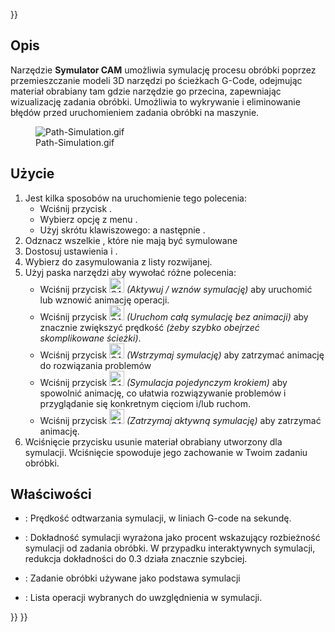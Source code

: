 <languages/>
{{UnfinishedDocu{{#translation:}}}}

{{Docnav/pl
|[[CAM_Inspect/pl|Sprawdź ścieżkę narzędzia]]
|[[CAM_SimulatorGL/pl|SymulatorGL]]
|[[CAM_Workbench/pl|środowisko pracy CAM]]
|IconL=CAM_Inspect.svg
|IconR=CAM_SimulatorGL.svg
|IconC=Workbench_CAM.svg
}}

{{GuiCommand/pl
|Name=CAM Simulator
|Name/pl=CAM: Symulator
|MenuLocation=CAM → Symulator CAM
|Workbenches=[[CAM_Workbench/pl|CAM]]
|Shortcut={{KEY|P}} {{KEY|M}}
|SeeAlso=[[CAM_Inspect/pl|Sprawdź ścieżkę narzędzia]]
}}

<span id="Description"></span>
==Opis==

Narzędzie '''Symulator CAM''' umożliwia symulację procesu obróbki poprzez przemieszczanie modeli 3D narzędzi po ścieżkach G-Code, odejmując materiał obrabiany tam gdzie narzędzie go przecina, zapewniając wizualizację zadania obróbki. Umożliwia to wykrywanie i eliminowanie błędów przed uruchomieniem zadania obróbki na maszynie.

[[File:Path-Simulation.gif]]

<span id="Usage"></span>
==Użycie==

# Jest kilka sposobów na uruchomienie tego polecenia:
#* Wciśnij przycisk {{Button|[[Image:CAM_Simulator.svg|16px]] '''Symulator CAM'''}}.
#* Wybierz opcję z menu {{MenuCommand|CAM → [[Image:CAM_Simulator.svg|16px]] Symulator CAM}}.
#* Użyj skrótu klawiszowego: {{KEY|P}} a następnie {{KEY|M}}.
# Odznacz wszelkie {{MenuCommand|Operacje}}, które nie mają być symulowane
# Dostosuj ustawienia {{MenuCommand|Prędkość}} i {{MenuCommand|Dokładność}}.
# Wybierz {{MenuCommand|Zadanie}} do zasymulowania z listy rozwijanej.
# Użyj paska narzędzi {{MenuCommand|Symulator CAM}} aby wywołać różne polecenia: 
#* Wciśnij przycisk [[Image:CAM_BPlay.svg|24px]] ''(Aktywuj / wznów symulację)'' aby uruchomić lub wznowić animację operacji.
#* Wciśnij przycisk [[Image:CAM_BFastForward.svg|24px]] ''(Uruchom całą symulację bez animacji)'' aby znacznie zwiększyć prędkość ''(żeby szybko obejrzeć skomplikowane ścieżki)''.
#* Wciśnij przycisk [[Image:CAM_BPause.svg|24px]] ''(Wstrzymaj symulację)'' aby zatrzymać animację do rozwiązania problemów
#* Wciśnij przycisk [[Image:CAM_BStep.svg|24px]] ''(Symulacja pojedynczym krokiem)'' aby spowolnić animację, co ułatwia rozwiązywanie problemów i przyglądanie się konkretnym cięciom i/lub ruchom.
#* Wciśnij przycisk [[Image:CAM_BStop.svg|24px]] ''(Zatrzymaj aktywną symulację)'' aby zatrzymać animację.
# Wciśnięcie przycisku {{Button|Anuluj}} usunie materiał obrabiany utworzony dla symulacji. Wciśnięcie {{Button|OK}} spowoduje jego zachowanie w Twoim zadaniu obróbki.

<span id="Properties"></span>
==Właściwości==

* {{PropertyData|Prędkość}}: Prędkość odtwarzania symulacji, w liniach G-code na sekundę.
* {{PropertyData|Dokładność}}: Dokładność symulacji wyrażona jako procent wskazujący rozbieżność symulacji od zadania obróbki. W przypadku interaktywnych symulacji, redukcja dokładności do 0.3 działa znacznie szybciej.
* {{PropertyData|Zadanie}}: Zadanie obróbki używane jako podstawa symulacji
* {{PropertyData|Lista operacji}}: Lista operacji wybranych do uwzględnienia w symulacji.


{{Docnav/pl
|[[CAM_Inspect/pl|Sprawdź ścieżkę narzędzia]]
|[[CAM_SimulatorGL/pl|SymulatorGL]]
|[[CAM_Workbench/pl|środowisko pracy CAM]]
|IconL=CAM_Inspect.svg
|IconR=CAM_SimulatorGL.svg
|IconC=Workbench_CAM.svg
}}

{{CAM_Tools_navi{{#translation:}}}}
{{Userdocnavi{{#translation:}}}}